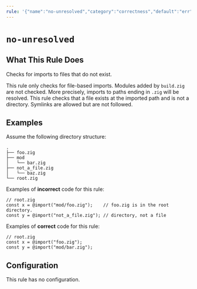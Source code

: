 ```yaml
---
rule: '{"name":"no-unresolved","category":"correctness","default":"err","fix":{"kind":"none","dangerous":false}}'
---
```


# `no-unresolved`

<RuleBanner category="correctness" default="err" />

## What This Rule Does

Checks for imports to files that do not exist.

This rule only checks for file-based imports. Modules added by `build.zig`
are not checked. More precisely, imports to paths ending in `.zig` will be
resolved. This rule checks that a file exists at the imported path and is
not a directory. Symlinks are allowed but are not followed.

## Examples

Assume the following directory structure:

```plaintext
.
├── foo.zig
├── mod
│   └── bar.zig
├── not_a_file.zig
│   └── baz.zig
└── root.zig
```

Examples of **incorrect** code for this rule:

```zig
// root.zig
const x = @import("mod/foo.zig");    // foo.zig is in the root directory.
const y = @import("not_a_file.zig"); // directory, not a file
```

Examples of **correct** code for this rule:

```zig
// root.zig
const x = @import("foo.zig");
const y = @import("mod/bar.zig");
```

## Configuration

This rule has no configuration.
